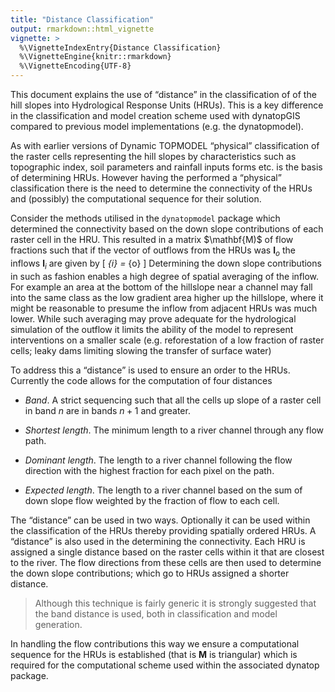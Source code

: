 ```yaml
---
title: "Distance Classification"
output: rmarkdown::html_vignette
vignette: >
  %\VignetteIndexEntry{Distance Classification}
  %\VignetteEngine{knitr::rmarkdown}
  %\VignetteEncoding{UTF-8}
--- 
```


This document explains the use of "distance" in the classification of
of the hill slopes into Hydrological Response Units (HRUs). This is a key
difference in the classification and model creation scheme used with
dynatopGIS compared to previous model implementations (e.g. the dynatopmodel).

As with earlier versions of Dynamic TOPMODEL "physical" classification of the
raster cells representing the hill slopes by
characteristics such as topographic index, soil parameters and rainfall inputs
forms etc. is the basis of determining HRUs. However having the performed a
"physical" classification there is the need to determine the connectivity of
the HRUs and (possibly) the computational sequence for their solution.

Consider the methods utilised in the `dynatopmodel` package which determined the connectivity based on
the down slope contributions of each raster cell in the HRU. This
resulted in a matrix $\mathbf{M)$ of flow fractions such that if the vector of
outflows from the HRUs was $\mathbf{l}_{o}$ the inflows $\mathbf{l}_{i}$ are
given by 
\[
\mathbf{l}_{i} = \mathbf{M} \mathbf{l}_{o}
\]
Determining the down slope contributions in such as fashion enables a high
degree of spatial averaging of the inflow. For example an area at the bottom
of the hillslope near a channel may fall into the same class as the low
gradient area higher up the hillslope, where it might be reasonable to presume
the inflow from adjacent HRUs was much lower. While such averaging may prove
adequate for the hydrological simulation of the outflow it limits the ability
of the model to represent interventions on a smaller scale (e.g. reforestation
of a low fraction of raster cells; leaky dams limiting slowing the transfer of
surface water)

To address this a "distance" is used to ensure an order to the HRUs. 
Currently the code allows for the computation of four distances

- *Band*. A strict sequencing such that all the cells up slope of a raster cell in band $n$ are in
bands $n+1$ and greater.

- *Shortest length*. The minimum length to a river channel through any flow
  path.
  
- *Dominant length*. The length to a river channel following the flow
direction with the highest fraction for each pixel on the path.

- *Expected length*. The length to a river channel based on the sum of
  down slope flow weighted by the fraction of flow to each cell.
  
The "distance" can be used in two ways. Optionally it can be used within the
classification of the HRUs thereby providing spatially ordered HRUs. 
A "distance" is also used in the determining
the connectivity. Each HRU is assigned a single distance based on the raster
cells within it that are closest to the river. The flow directions from these cells are then used to
determine the down slope contributions; which go to HRUs assigned a shorter distance.

> Although this technique is fairly generic it is strongly suggested that the
> band distance is used, both in classification and model generation.

In handling the flow contributions this way we ensure a computational sequence
for the HRUs is established (that is $\mathbf{M}$ is triangular) which is
required for the computational scheme used within the associated dynatop
package.
